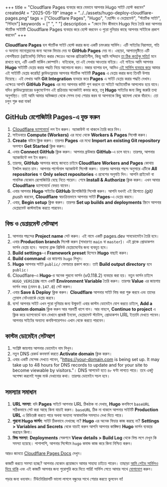 +++
title = "Cloudflare Pages ব্যবহার করে যেভাবে আপনার Hugo সাইট হোস্ট করবেন"
createdAt = "2025-05-19"
image = "../../assets/hugo-deploy-cloudflare-pages.png"
tags = ["Cloudflare Pages", "Hugo", "হোস্টিং ও ডেপ্লয়মেন্ট", "স্ট্যাটিক সাইট", "গিটহাব"]
keywords = [" ", " "]
description = "জেনে নিন কীভাবে Hugo দিয়ে তৈরি করা আপনার স্ট্যাটিক সাইটটি Cloudflare Pages ব্যবহার করে হোস্ট করবেন ও পুরো দুনিয়ার কাছে আপনার সাইটকে প্রকাশ করবেন"
+++

**Cloudflare Pages** হল স্ট্যাটিক সাইট হোস্ট করার জন্য একটি চমৎকার সার্ভিস। এটি সাইটের নিরাপত্তা, গতি ও অন্যান্য মানোন্নয়নের জন্য অনেক ফিচার দেয় যা **GitHub Pages** দেয় না। এছাড়া, আপাতদৃষ্টিতে এটি গোপনীয়তা (প্রাইভেসি) নিশ্চিত করার ক্ষেত্রেও অনেক প্রতিশ্রুতিশীল, কিন্তু আমি সন্দিহান [তা ঠিক কতটুকু সত্যি!](https://www.simpleanalytics.com/blog/why-simple-analytics-is-a-great-alternative-to-cloudflare-web-analytics#privacy) মনে রাখতে হবে, এটি একটি মার্কিন কোম্পানি। যাইহোক, তা এই লেখার আওতার বাইরে। এই গাইডে আমি আপনার **Hugo** সাইটটি ডেপ্লয় করার পদ্ধতি নিয়ে আলোচনা করব। মজার ব্যাপার হল, আমিও [এই সার্ভিস ব্যবহার করে](https://blog.khalidrafi.me/bn/privacy) আমার এই সাইটটি ডেপ্লয় করেছি! ক্লাউডফ্লেয়ার আপনার স্ট্যাটিক সাইটটি **Pages** এ ডেপ্লয় করার জন্য তিনটি উপায় দিয়েছে। এই লেখায় আমি **Git Integration** ব্যবহার করে **Pages** এ সাইট ডেপ্লয় করার পদ্ধতি দেখাব। এক্ষেত্রে আপনি **GitHub Pages** এর মত আপনার কমিট পুশ করলে তা সাইটে অটোমেটিক আপলোড হয়ে যাবে। যদিও ক্লাউডফ্লেয়ারের ডকুমেন্টেশন এই প্রক্রিয়ার অনেকটাই কভার করে, তবু **Hugo** সাইটের জন্য কিছু জরুরি তথ্য অনুপস্থিত। তাই আমি আমার অভিজ্ঞতা থেকে সেসব তথ্য শেয়ার করব যা আপনাকে কিছু ঝামেলা থেকে বাঁচাবে। তো চলুন শুরু করা যাক!

## GitHub রেপোজিটরি Pages-এ যুক্ত করুন

1. [Cloudflare ড্যাশবোর্ডে](https://dash.cloudflare.com/) লগ ইন করুন। অ্যাকাউন্ট না থাকলে তৈরি করে নিন।
2. সাইডবারে **Compute (Workers)** এর মধ্যে থেকে **Workers & Pages** সিলেক্ট করুন।
3. **Create** বাটনে ক্লিক করুন। তারপর **Pages** এর মধ্যে **Import an existing Git repository** অপশনে **Get Started** ক্লিক করুন।
4. এবার **Connect GitHub** ক্লিক করুন। আপনার ব্রাউজার **GitHub**-এ চলে যাবে। তারপর, আপনার অ্যাকাউন্টে লগ ইন করুন।
5. তারপর, **GitHub** আপনার কাছে জানতে চাইবে **Cloudflare Workers and Pages** কোথায় ইন্সটল করতে চান। আপনার পার্সোনাল অ্যাকাউন্ট সিলেক্ট করুন। তারপর আপনার পছন্দ অনুসারে এটিকে **All repositories** বা **Only select repositories** এ প্রবেশের অনুমতি দিন। আপনি প্রাইভেট বা পাবলিক যেকোন রেপোজিটরি বেছে নিতে পারেন। শেষে **Install & Authorize** ক্লিক করুন। এখন আবার **Cloudflare** ড্যাশবোর্ডে ফেরত যাবেন।
6. এবার আপনার **Hugo** সাইটের **GitHub** রিপোজিটরি সিলেক্ট করুন। আপনি যখনই এই রিপোতে _(git) push_ করবেন, **Cloudflare** স্বয়ংক্রিয়ভাবে আপনার সাইট **Pages**-এ ডেপ্লয় করবে।
7. এবার, **Begin setup** ক্লিক করুন। তারপর **Set up builds and deployments** স্ক্রিনে আপনার ডেপ্লয়মেন্ট কাস্টমাইজ করতে পারবেন।

## বিল্ড ও ডেপ্লয়মেন্ট সেটআপ

1. আপনার পছন্দের **Project name** সেট করুন। এই নামে একটি pages.dev সাবডোমেইন তৈরি হবে।
2. এবার **Production branch** সিলেক্ট করুন (সাধারণত `main` বা `master`)। এই ব্রাঞ্চে প্রোডাকশন ভার্সন ডেপ্লয় হবে। অন্যান্য ব্রাঞ্চ প্রিভিউ ডেপ্লয়মেন্টের জন্য ব্যবহৃত হবে।
3. **Build settings**-এ **Framework preset** হিসেবে **Hugo** বাছাই করুন।
4. **Build command** এর জায়গায় `hugo` লিখুন।
5. **Hugo** আপনার সাইট `public/` ফোল্ডারে প্রকাশ করে। তাই **Build output directory** হবে `public`।
6. Cloudflare-এ **Hugo**-র অনেক পুরনো ভার্সন (v0.118.2) ব্যবহার করা হয়। নতুন ভার্সন চাইলে `HUGO_VERSION` নামে একটি **Environment Variable** তৈরি করুন। তারপর **Value** এর জায়গায় ভার্সন নম্বর (যেমন `0.147.0`) সেট করুন।
7. এবার **Save & Deploy** ক্লিক করুন। **Cloudflare** আপনার সাইট বিল্ড করা শুরু করবে এবং তাদের গ্লোবাল নেটওয়ার্কে ডেপ্লয় করবে।
8. ব্যস! আপনার সাইট এখন পুরো দুনিয়ার জন্য উন্মুক্ত!! এবার কাস্টম ডোমেইন যোগ করতে চাইলে, **Add a custom domain** ক্লিক করুন আর পরবর্তী ধাপে যান। আর নাহলে, **Continue to project** এ ক্লিক করে ড্যাশবোর্ডে যান যেখানে প্রজেক্ট ইনফো, ডেপ্লয়মেন্ট স্ট্যাটাস, প্রোডাকশন URL ইত্যাদি দেখতে পাবেন। আপনার সাইটের অন্যান্য কনফিগারেশনও এখান থেকে করতে পারবেন।

## কাস্টম ডোমেইন সেটআপ

1. সংশ্লিষ্ট জায়গায় আপনার ডোমেইন নাম লিখুন।
2. নতুন DNS রেকর্ড কনফার্ম করতে **Activate domain** ক্লিক করুন।
3. এবার একটি মেসেজ দেখতে পাবেন, "https://your-domain.com is being set up. It may take up to 48 hours for DNS records to update and for your site to become viewable by visitors."। DNS আপডেট হতে ৪৮ ঘণ্টা লাগতে পারে। তবে একটু অপেক্ষা করলেই সবুজ মার্ক দেখানোর কথা। তারপর ডোমেইন সচল হবে।

## সমস্যার সমাধান

1. **URL সমস্যা**: যদি **Pages** সাইটে আপনার URL ঠিকঠাক না দেখায়, **Hugo** কনফিগে `baseURL` সঠিকভাবে সেট করা আছে কিনা যাচাই করুন। `baseURL` ঠিক না থাকলে আপনার সাইটটি **Production URL** এ রিডিরেক্ট করতে পারে অথবা অন্যান্য অস্বাভাবিক সমস্যাও দেখা দিতে পারে।
2. **পুরনো Hugo ভার্সন**: সাইট ঠিকভাবে দেখাচ্ছে না? **Hugo** এর অনেক ফিচার কাজ করছে না? **Settings > Variables and Secrets** থেকে যাচাই করুন আপনি আপনার কাঙ্ক্ষিত **Hugo** ভার্সন ব্যবহার করছেন কিনা।
3. **বিল্ড সমস্যা**: **Deployments** সেকশনে **View details > Build Log** থেকে বিল্ড লগে দেখুন কি সমস্যা হয়েছে। পাশাপাশি, আপনার সিস্টেমে `hugo` কমান্ড কাজ করে কিনা নিশ্চিত করুন।

আরও জানতে [Cloudflare Pages Docs](https://developers.cloudflare.com/pages) দেখুন।

কাজটি করতে সমস্যা হচ্ছে? আপনার যেকোন প্রয়োজনে আমার সাহায্য চাইতে পারেন। তাছাড়া [আমি পেইড সার্ভিসও দিয়ে থাকি](../services) এবং এই কাজটি আপনার জন্য পুরোপুরি করে দিতে পারি! সার্ভিস পেতে আমার সাথে [যোগাযোগ](../services/#যগযগ) করুন।

পড়ার জন্য ধন্যবাদ। টিউটোরিয়ালটি ভালো লাগলে বন্ধুদের সাথে শেয়ার করতে ভুলবেন না!
